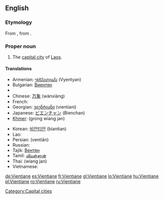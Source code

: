 {{wikipedia}}
==English==
===Etymology===
From {{etyl|fr}} {{term|Vientiane|lang=fr}}, from {{etyl|lo}} {{term|ວຽງຈັນ|tr=wiang-can|sc=Laoo}}.

===Proper noun===
{{en-proper noun}}

# The [[capital city]] of [[Laos]].

====Translations====
{{top}}
* Armenian: [[Վյենտյան]] (Vyentyan)
* Bulgarian: [[Виентян]]
* {{trreq|Burmese}}
* Chinese: [[万象]] (wànxiàng)
* French: {{t+|fr|Vientiane}}
* Georgian: [[ვიენტიანი]] (vientiani)
* Japanese: [[ビエンチャン]] (Bienchan)
* [[Khmer]]: {{Khmr|[[ខេត្ត​វៀងច័ន្ទន៍]]}} (grong wiang jan)
{{mid}}
* Korean: [[비안티안]] (biantian)
* Lao: {{t-|lo|ວຽງຈັນ|tr=wiang-can|sc=Laoo|xs=Lao}}
* Persian: {{fa-Arab|[[وینتیان]]}} (ventiân)
* Russian: {{t|ru|Вьентьян|tr=Vjentján|m}}
* Tajik: [[Вентян]]
* Tamil: [[வியஞ்சான்]]
* Thai: {{Thai|[[เวียงจันทน์]]}} (wiang jan)
* Vietnamese: {{t|vi|Viêng Chăn}}
{{bottom}}

[[Category:Capital cities]]

[[de:Vientiane]]
[[es:Vientiane]]
[[fr:Vientiane]]
[[gl:Vientiane]]
[[lo:Vientiane]]
[[hu:Vientiane]]
[[pl:Vientiane]]
[[ro:Vientiane]]
[[ru:Vientiane]]